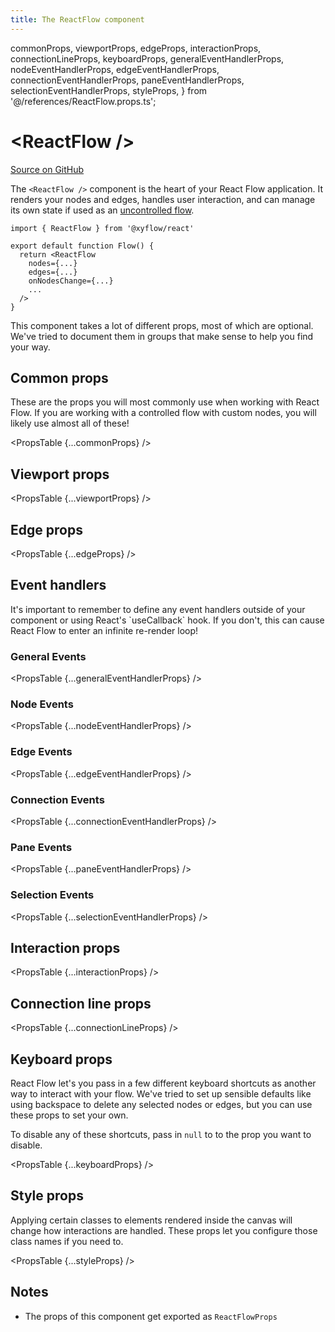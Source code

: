 ```yaml
---
title: The ReactFlow component
---
```


  commonProps,
  viewportProps,
  edgeProps,
  interactionProps,
  connectionLineProps,
  keyboardProps,
  generalEventHandlerProps,
  nodeEventHandlerProps,
  edgeEventHandlerProps,
  connectionEventHandlerProps,
  paneEventHandlerProps,
  selectionEventHandlerProps,
  styleProps,
} from '@/references/ReactFlow.props.ts';

# &lt;ReactFlow />

[Source on GitHub](https://github.com/xyflow/xyflow/blob/main/packages/react/src/container/ReactFlow/index.tsx/#L47)

The `<ReactFlow />` component is the heart of your React Flow application. It
renders your nodes and edges, handles user interaction, and can manage its own
state if used as an [uncontrolled flow](/learn/advanced-use/uncontrolled-flow).

```tsx
import { ReactFlow } from '@xyflow/react'

export default function Flow() {
  return <ReactFlow
    nodes={...}
    edges={...}
    onNodesChange={...}
    ...
  />
}
```

This component takes a lot of different props, most of which are optional. We've
tried to document them in groups that make sense to help you find your way.

## Common props

These are the props you will most commonly use when working with React Flow. If
you are working with a controlled flow with custom nodes, you will likely use
almost all of these!

<PropsTable {...commonProps} />

## Viewport props

<PropsTable {...viewportProps} />

## Edge props

<PropsTable {...edgeProps} />

## Event handlers

<Callout type="warning">
  It's important to remember to define any event handlers outside of your
  component or using React's `useCallback` hook. If you don't, this can cause
  React Flow to enter an infinite re-render loop!
</Callout>

### General Events

<PropsTable {...generalEventHandlerProps} />

### Node Events

<PropsTable {...nodeEventHandlerProps} />

### Edge Events

<PropsTable {...edgeEventHandlerProps} />

### Connection Events

<PropsTable {...connectionEventHandlerProps} />

### Pane Events

<PropsTable {...paneEventHandlerProps} />

### Selection Events

<PropsTable {...selectionEventHandlerProps} />

## Interaction props

<PropsTable {...interactionProps} />

## Connection line props

<PropsTable {...connectionLineProps} />

## Keyboard props

React Flow let's you pass in a few different keyboard shortcuts as another way
to interact with your flow. We've tried to set up sensible defaults like using
backspace to delete any selected nodes or edges, but you can use these props to
set your own.

To disable any of these shortcuts, pass in `null` to to the prop you want to
disable.

<PropsTable {...keyboardProps} />

## Style props

Applying certain classes to elements rendered inside the canvas will change how
interactions are handled. These props let you configure those class names if you
need to.

<PropsTable {...styleProps} />

## Notes

- The props of this component get exported as `ReactFlowProps`
